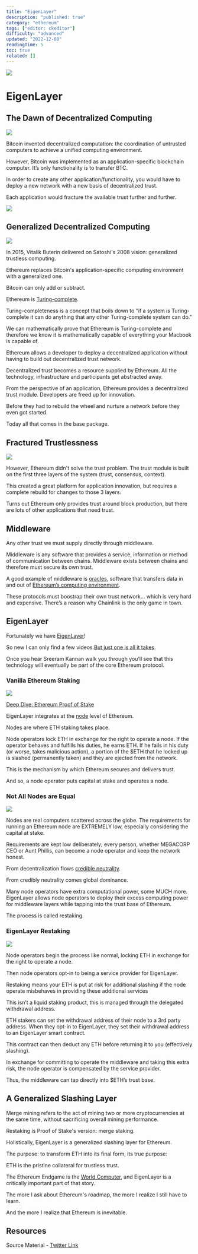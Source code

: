 ```yaml
---
title: "EigenLayer"
description: "published: true"
category: "ethereum"
tags: ["editor: ckeditor"]
difficulty: "advanced"
updated: "2022-12-08"
readingTime: 5
toc: true
related: []
---
```


![](/images/eigenlayer-1.jpeg)

# EigenLayer

## The Dawn of Decentralized Computing

![](/images/eigenlayer-2.jpeg)

Bitcoin invented decentralized computation: the coordination of untrusted computers to achieve a unified computing environment. 

However, Bitcoin was implemented as an application-specific blockchain computer. It’s only functionality is to transfer BTC.

In order to create any other application/functionality, you would have to deploy a new network with a new basis of decentralized trust. 

Each application would fracture the available trust further and further.

![](/images/eigenlayer-3.jpeg)

## Generalized Decentralized Computing

![](/images/eigenlayer-8.jpeg)

In 2015, Vitalik Buterin delivered on Satoshi's 2008 vision: generalized trustless computing.

Ethereum replaces Bitcoin's application-specific computing environment with a generalized one. 

Bitcoin can only add or subtract. 

Ethereum is [Turing-complete](/concepts/turing-complete).

Turing-completeness is a concept that boils down to "if a system is Turing-complete it can do anything that any other Turing-complete system can do."

We can mathematically prove that Ethereum is Turing-complete and therefore we know it is mathematically capable of everything your Macbook is capable of.

Ethereum allows a developer to deploy a decentralized application without having to build out decentralized trust network. 

Decentralized trust becomes a resource supplied by Ethereum. All the technology, infrastructure and participants get abstracted away.

From the perspective of an application, Ethereum provides a decentralized trust module. Developers are freed up for innovation.

Before they had to rebuild the wheel and nurture a network before they even got started. 

Today all that comes in the base package.

## Fractured Trustlessness

![](/images/eigenlayer-4.jpeg)

However, Ethereum didn't solve the trust problem. The trust module is built on the first three layers of the system (trust, consensus, context).

This created a great platform for application innovation, but requires a complete rebuild for changes to those 3 layers.

Turns out Ethereum only provides trust around block production, but there are lots of other applications that need trust.

## Middleware

Any other trust we must supply directly through middleware.

Middleware is any software that provides a service, information or method of communication between chains. Middleware exists between chains and therefore must secure its own trust.

A good example of middleware is [oracles](/concepts/oracle), software that transfers data in and out of [Ethereum’s computing environment](/ethereum/evm).

These protocols must boostrap their own trust network… which is very hard and expensive. There’s a reason why Chainlink is the only game in town.

## EigenLayer

Fortunately we have [EigenLayer](https://www.eigenlayer.com/)!

So new I can only find a few videos.[But just one is all it takes](https://www.youtube.com/watch?v=-V-fG4J1N_M). 

Once you hear Sreeram Kannan walk you through you’ll see that this technology will eventually be part of the core Ethereum protocol.

### Vanilla Ethereum Staking

![](/images/eigenlayer-5.jpeg)

[Deep Dive: Ethereum Proof of Stake](/ethereum/pos)

EigenLayer integrates at the [node](/ethereum/node) level of Ethereum. 

Nodes are where ETH staking takes place.

Node operators lock ETH in exchange for the right to operate a node. If the operator behaves and fulfills his duties, he earns ETH. If he fails in his duty (or worse, takes malicious action), a portion of the $ETH that he locked up is slashed (permanently taken) and they are ejected from the network.

This is the mechanism by which Ethereum secures and delivers trust.

And so, a node operator puts capital at stake and operates a node. 

### Not All Nodes are Equal

![](/images/eigenlayer-6.png)

Nodes are real computers scattered across the globe. The requirements for running an Ethereum node are EXTREMELY low, especially considering the capital at stake.

Requirements are kept low deliberately; every person, whether MEGACORP CEO or Aunt Phillis, can become a node operator and keep the network honest. 

From decentralization flows [credible neutrality](/concepts/credible-neutrality). 

From credibly neutrality comes global dominance.

Many node operators have extra computational power, some MUCH more. EigenLayer allows node operators to deploy their excess computing power for middleware layers while tapping into the trust base of Ethereum.

The process is called restaking.

### EigenLayer Restaking

![](/images/eigenlayer-7.jpeg)

Node operators begin the process like normal, locking ETH in exchange for the right to operate a node.

Then node operators opt-in to being a service provider for EigenLayer.

Restaking means your ETH is put at risk for additional slashing if the node operate misbehaves in providing these additional services  

This isn’t a liquid staking product, this is managed through the delegated withdrawal address.

ETH stakers can set the withdrawal address of their node to a 3rd party address. When they opt-in to EigenLayer, they set their withdrawal address to an EigenLayer smart contract. 

This contract can then deduct any ETH before returning it to you (effectively slashing).

In exchange for committing to operate the middleware and taking this extra risk, the node operator is compensated by the service provider. 

Thus, the middleware can tap directly into $ETH’s trust base.

## A Generalized Slashing Layer

Merge mining refers to the act of mining two or more cryptocurrencies at the same time, without sacrificing overall mining performance. 

Restaking is Proof of Stake's version: merge staking.

Holistically, EigenLayer is a generalized slashing layer for Ethereum. 

The purpose: to transform ETH into its final form, its true purpose:

ETH is the pristine collateral for trustless trust.

The Ethereum Endgame is the [World Computer](/ethereum/world-computer), and EigenLayer is a critically important part of that story.

The more I ask about Ethereum's roadmap, the more I realize I still have to learn. 

And the more I realize that Ethereum is inevitable.

## Resources

Source Material - [Twitter Link](https://twitter.com/logarithmicrex/status/1572094840619532288)

